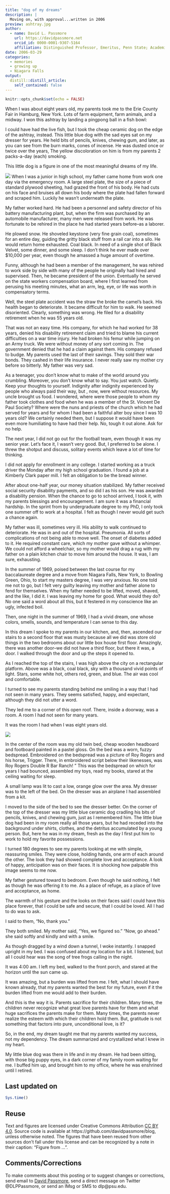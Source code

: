 ```yaml
---
title: "dog of my dreams"
description: |
  Moving on, with approval...written in 2006
preview: ashtray.jpg
author:
  - name: David L. Passmore
    url: https://davidpassmore.net
    orcid_id: 0000-0001-9307-5164
    affiliation: Distinguished Professor, Emeritus, Penn State; Academic Visitor, University of Pittsburgh
date: 2006-03-29
categories:
  - memories
  - growing up
  - Niagara Falls
output:
  distill::distill_article:
    self_contained: false
---
```


```r
knitr::opts_chunk$set(echo = FALSE)
```

When I was about eight years old, my parents took me to the Erie County Fair in Hamburg, New York. Lots of farm equipment, farm animals, and a midway. I won this ashtray by landing a pingpong ball in a fish bowl:


I could have had the live fish, but I took the cheap ceramic dog on the edge of the ashtray, instead.
This little blue dog with the sad eyes sat on my dresser for years. He held bits of pencils, knives, chewing gum, and later, as you can see from the burn marks, cones of incense. He was dusted once or twice over the years, The yellow discoloration on him is from my parents 2 packs-a-day (each) smoking.

This little dog is a figure in one of the most meaningful dreams of my life.

![](ashtray.jpg)
When I was a junior in high school, my father came home from work one day via the emergency room. A large steel plate, the size of a piece of standard plywood sheeting, had grazed the front of his body. He had cuts on his face and bruises all down his body where the plate had fallen forward and scraped him. Luckily he wasn't underneath the plate.

My father worked hard. He had been a personnel and safety director of his battery manufacturing plant, but, when the firm was purchased by an automobile manufacturer, many men were released from work. He was fortunate to be rehired in the place he had started years before--as a laborer.

He plowed snow. He shoveled keystone (very fine grain coal), sometimes for an entire day, guiding the gritty black stuff from a rail car into a silo. He would return home exhausted. Coal black. In need of a single shot of Black Velvet, some dinner, and some sleep. I don't think he ever made over $10,000 per year, even though he amassed a huge amount of overtime.

Funny, although he had been a member of the management, he was rehired to work side by side with many of the people he originally had hired and supervised. Then, he became president of the union. Eventually he served on the state workers compensation board, where I first learned from perusing his meeting minutes, what an arm, leg, eye, or life was worth in compensatory terms.

Well, the steel plate accident was the straw the broke the camel's back. His health began to deteriorate. It became difficult for him to walk. He seemed disoriented. Clearly, something was wrong. He filed for a disability retirement when he was 55 years old.

That was not an easy time. His company, for which he had worked for 38 years, denied his disability retirement claim and tried to blame his current difficulties on a war time injury. He had broken his femur while jumping on an Army truck. We were without money of any sort coming in. The government denied that he had a claim against them. His company refused to budge. My parents used the last of their savings. They sold their war bonds. They cashed in their life insurance. I never really saw my mother cry before so bitterly. My father was very sad.

As a teenager, you don't know what to make of the world around you crumbling. Moreover, you don't know what to say. You just watch. Quietly. Keep your thoughts to yourself. Indignity after indignity experienced by people who always paid their way, but , now, were without resources. My uncle brought us food. I wondered, where were those people to whom my father took clothes and food when he was a member of the St. Vincent De Paul Society? Where were the nuns and priests of the church which he had served for years and for whom I had been a faithful alter boy since I was 10 years old? We certainly needed them, but I suppose it would have been even more humiliating to have had their help. No, tough it out alone. Ask for no help.

The next year, I did not go out for the football team, even though it was my senior year. Let's face it, I wasn't very good. But, I preferred to be alone. I threw the shotput and discuss, solitary events which leave a lot of time for thinking.

I did not apply for enrollment in any college. I started working as a truck driver the Monday after my high school graduation. I found a job at a Kimberly Clark paper mill. I felt an obligation to be the bread winner.

After about one-half year, our money situation stabilized. My father received social security disability payments, and so did I as his son. He was awarded a disability pension. When the chance to go to school arrived, I took it, with my parents blessings and encouragement. I am sure it was a financial hardship. In the sprint from by undergraduate degree to my PhD, I only took one summer off to work at a hospital. I felt as though I never would get such a chance again.

My father was ill, sometimes very ill. His ability to walk continued to deteriorate. He was in and out of the hospital. Pneumonia. All sorts of complications of not being able to move well. The onset of diabetes added to it. He required constant care, which my mother gave without a whimper. We could not afford a wheelchair, so my mother would drag a rug with my father on a plain kitchen chair to move him around the house. It was, I am sure, exhausting.

In the summer of 1969, poised between the last course for my baccalaureate degree and a move from Niagara Falls, New York, to Bowling Green, Ohio, to start my masters degree, I was very anxious. No one told me not to go, but I felt very guilty leaving my mother and father alone to fend for themselves. When my father needed to be lifted, moved, shaved, and the like, I did it. I was leaving my home for good. What would they do? No one said a word about all this, but it festered in my conscience like an ugly, infected boil.

Then, one night in the summer of 1969, I had a vivid dream, one whose colors, smells, sounds, and temperature I can sense to this day.

In this dream I spoke to my parents in our kitchen, and, then, ascended our stairs to a second floor that was musty because all we did was store old things in the two bedrooms about our little box house first floor. Amazingly, there was another door--we did not have a third floor, but there it was, a door. I walked through the door and up the steps it opened to.

As I reached the top of the stairs, I was high above the city on a rectangular platform. Above was a black, coal black, sky with a thousand vivid points of light. Stars, some white hot, others red, green, and blue. The air was cool and comfortable.

I turned to see my parents standing behind me smiling in a way that I had not seen in many years. They seems satisfied, happy, and expectant, although they did not utter a word.

They led me to a corner of this open roof. There, inside a doorway, was a room. A room I had not seen for many years.

It was the room I had when I was eight years old.

![](vintage.jpg)

In the center of the room was my old twin bed, cheap wooden headboard and footboard painted in a pastel gloss. On the bed was a worn, fuzzy bedspread. Embroidered on the bedspread was a picture of Roy Rogers and his horse, Trigger. There, in embroidered script below their likenesses, was Roy Rogers Double R Bar Ranch! " This was the bedspread on which for years I had bounced, assembled my toys, read my books, stared at the ceiling waiting for sleep.

A small lamp was lit to cast a low, orange glow over the area. My dresser was to the left of the bed. On the dresser was an airplane I had assembled from a kit.

I moved to the side of the bed to see the dresser better. On the corner of the top of the dresser was my little blue ceramic dog cradling his bits of pencils, knives, and chewing gum, just as I remembered him. The little blue dog had been in my room really all those years, but he had receded into the background under shirts, clothes, and the detritus accumulated by a young person. But, here he was in my dream, fresh as the day I first put him to work to hold my favorite possessions.

I turned 180 degrees to see my parents looking at me with simple, reassuring smiles. They were close, holding hands, one arm of each around the other. The look they had showed complete love and acceptance. A look of happy, anticipation was on their faces. It is shocking how palpable this image seems to me now.

My father gestured toward to bedroom. Even though he said nothing, I felt as though he was offering it to me. As a place of refuge, as a place of love and acceptance, as home.

The warmth of his gesture and the looks on their faces said I could have this place forever, that I could be safe and secure, that I could be loved. All I had to do was to ask.

I said to them, "No, thank you."

They both smiled. My mother said, "Yes, we figured so." "Now, go ahead." she said softly and kindly and with a smile.

As though dragged by a wind down a tunnel, I woke instantly. I snapped upright in my bed. I was confused about my location for a bit. I listened, but all I could hear was the song of tree frogs calling in the night.

It was 4:00 am. I left my bed, walked to the front porch, and stared at the horizon until the sun came up.

It was amazing, but a burden was lifted from me. I felt, what I should have known already, that my parents wanted the best for my future, even if it the burden lifted from me would add to their burden.

And this is the way it is. Parents sacrifice for their children. Many times, the children never recognize what great love parents have for them and what huge sacrifices the parents make for them. Many times, the parents never realize the esteem with which their children hold them. But, gratitude is not something that factors into pure, unconditional love, is it?

So, in the end, my dream taught me that my parents wanted my success, not my dependency. The dream summarized and crystallized what I knew in my heart.

My little blue dog was there in life and in my dream. He had been sitting, with those big puppy eyes, in a dark corner of my family room waiting for me. I buffed him up, and brought him to my office, where he was enshrined until I retired.


## Last updated on {.appendix}
```r
Sys.time()
```

## Reuse {.appendix}

Text and figures are licensed under Creative Commons Attribution [CC BY 4.0](https://creativecommons.org/licenses/by-sa/4.0/). Source code is available at https://github.com/davidpassmore/blog, unless otherwise noted. The figures that have been reused from other sources don't fall under this license and can be recognized by a note in their caption: "Figure from ...".

## Comments/Corrections {.appendix}

To make comments about this posting or to suggest changes or corrections, send email to [David Passmore](dlp@davidpassmore.net), send a direct message on Twitter @DLPPassmore, or send an IMsg or SMS to dlp@psu.edu.
